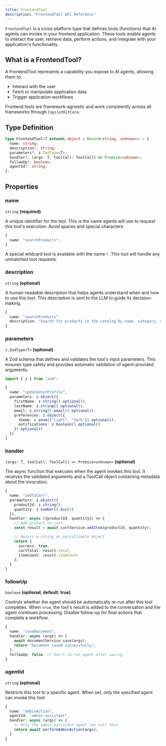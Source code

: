 ```yaml
---
title: FrontendTool
description: "FrontendTool API Reference"
---
```


`FrontendTool` is a cross-platform type that defines tools (functions) that AI agents can invoke in your frontend
application. These tools enable agents to interact the user, retrieve data, perform actions, and integrate with your
application's functionality.

## What is a FrontendTool?

A FrontendTool represents a capability you expose to AI agents, allowing them to:

- Interact with the user
- Fetch or manipulate application data
- Trigger application workflows

Frontend tools are framework-agnostic and work consistently across all frameworks through `CopilotKitCore`.

## Type Definition

```typescript
type FrontendTool<T extends object = Record<string, unknown>> = {
  name: string;
  description?: string;
  parameters?: z.ZodType<T>;
  handler?: (args: T, toolCall: ToolCall) => Promise<unknown>;
  followUp?: boolean;
  agentId?: string;
};
```

## Properties

### name

`string` **(required)**

A unique identifier for the tool. This is the name agents will use to request this tool's execution. Avoid spaces and
special characters.

```typescript
{
  name: "searchProducts";
}
```

A special wildcard tool is available with the name `*`. This tool will handle any unmatched tool requests.

### description

`string` **(optional)**

A human-readable description that helps agents understand when and how to use this tool. This description is sent to the
LLM to guide its decision-making.

```typescript
{
  name: "searchProducts",
  description: "Search for products in the catalog by name, category, or price range"
}
```

### parameters

`z.ZodType<T>` **(optional)**

A Zod schema that defines and validates the tool's input parameters. This ensures type safety and provides automatic
validation of agent-provided arguments.

```typescript
import { z } from "zod";

{
  name: "updateUserProfile",
  parameters: z.object({
    firstName: z.string().optional(),
    lastName: z.string().optional(),
    email: z.string().email().optional(),
    preferences: z.object({
      theme: z.enum(["light", "dark"]).optional(),
      notifications: z.boolean().optional()
    }).optional()
  })
}
```

### handler

`(args: T, toolCall: ToolCall) => Promise<unknown>` **(optional)**

The async function that executes when the agent invokes this tool. It receives the validated arguments and a ToolCall
object containing metadata about the invocation.

```typescript
{
  name: "addToCart",
  parameters: z.object({
    productId: z.string(),
    quantity: z.number().min(1)
  }),
  handler: async ({productId, quantity}) => {
    // Add product to cart
    const result = await cartService.addItem(productId, quantity);

    // Return a string or serializable object
    return {
      success: true,
      cartTotal: result.total,
      itemCount: result.itemCount
    };
  }
}
```

### followUp

`boolean` **(optional, default: true)**

Controls whether the agent should be automatically re-run after this tool completes. When `true`, the tool's result is
added to the conversation and the agent continues processing. Disable follow-up for final actions that complete a
workflow.

```typescript
{
  name: "saveDocument",
  handler: async (args) => {
    await documentService.save(args);
    return "Document saved successfully";
  },
  followUp: false  // Don't re-run agent after saving
}
```

### agentId

`string` **(optional)**

Restricts this tool to a specific agent. When set, only the specified agent can invoke this tool.

```typescript
{
  name: "adminAction",
  agentId: "admin-assistant",
  handler: async (args) => {
    // Only the admin-assistant agent can call this
    return await performAdminAction(args);
  }
}
```
